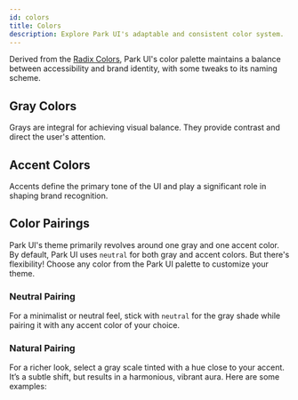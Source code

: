```yaml
---
id: colors
title: Colors
description: Explore Park UI's adaptable and consistent color system.
---
```



Derived from the [Radix Colors](https://www.radix-ui.com/colors), Park UI's color palette maintains a balance between
accessibility and brand identity, with some tweaks to its naming scheme.

## Gray Colors

Grays are integral for achieving visual balance. They provide contrast and direct the user's attention.

<ColorGrid type="gray" />

## Accent Colors

Accents define the primary tone of the UI and play a significant role in shaping brand recognition.

<ColorGrid type="accent" />

## Color Pairings

Park UI's theme primarily revolves around one gray and one accent color. By default, Park UI uses `neutral` for both
gray and accent colors. But there's flexibility! Choose any color from the Park UI palette to customize your theme.

### Neutral Pairing

For a minimalist or neutral feel, stick with `neutral` for the gray shade while pairing it with any accent color of your
choice.

### Natural Pairing

For a richer look, select a gray scale tinted with a hue close to your accent. It’s a subtle shift, but results in a
harmonious, vibrant aura. Here are some examples:

<ColorPairings />
